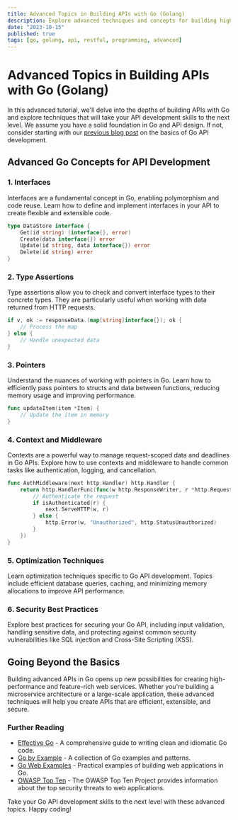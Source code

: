 ```yaml
---
title: Advanced Topics in Building APIs with Go (Golang)
description: Explore advanced techniques and concepts for building high-performance and feature-rich RESTful APIs using the Go programming language. Learn about interfaces, type assertions, pointers, and more.
date: "2023-10-15"
published: true
tags: [go, golang, api, restful, programming, advanced]
---
```


# Advanced Topics in Building APIs with Go (Golang)

In this advanced tutorial, we'll delve into the depths of building APIs with Go and explore techniques that will take your API development skills to the next level. We assume you have a solid foundation in Go and API design. If not, consider starting with our [previous blog post](/building-restful-apis-with-go) on the basics of Go API development.

## Advanced Go Concepts for API Development

### 1. Interfaces

Interfaces are a fundamental concept in Go, enabling polymorphism and code reuse. Learn how to define and implement interfaces in your API to create flexible and extensible code.

```go
type DataStore interface {
    Get(id string) (interface{}, error)
    Create(data interface{}) error
    Update(id string, data interface{}) error
    Delete(id string) error
}
```

### 2. Type Assertions

Type assertions allow you to check and convert interface types to their concrete types. They are particularly useful when working with data returned from HTTP requests.

```go
if v, ok := responseData.(map[string]interface{}); ok {
    // Process the map
} else {
    // Handle unexpected data
}
```

### 3. Pointers

Understand the nuances of working with pointers in Go. Learn how to efficiently pass pointers to structs and data between functions, reducing memory usage and improving performance.

```go
func updateItem(item *Item) {
    // Update the item in memory
}
```

### 4. Context and Middleware

Contexts are a powerful way to manage request-scoped data and deadlines in Go APIs. Explore how to use contexts and middleware to handle common tasks like authentication, logging, and cancellation.

```go
func AuthMiddleware(next http.Handler) http.Handler {
    return http.HandlerFunc(func(w http.ResponseWriter, r *http.Request) {
        // Authenticate the request
        if isAuthenticated(r) {
            next.ServeHTTP(w, r)
        } else {
            http.Error(w, "Unauthorized", http.StatusUnauthorized)
        }
    })
}
```

### 5. Optimization Techniques

Learn optimization techniques specific to Go API development. Topics include efficient database queries, caching, and minimizing memory allocations to improve API performance.

### 6. Security Best Practices

Explore best practices for securing your Go API, including input validation, handling sensitive data, and protecting against common security vulnerabilities like SQL injection and Cross-Site Scripting (XSS).

## Going Beyond the Basics

Building advanced APIs in Go opens up new possibilities for creating high-performance and feature-rich web services. Whether you're building a microservice architecture or a large-scale application, these advanced techniques will help you create APIs that are efficient, extensible, and secure.

### Further Reading

- [Effective Go](https://golang.org/doc/effective_go.html) - A comprehensive guide to writing clean and idiomatic Go code.
- [Go by Example](https://gobyexample.com/) - A collection of Go examples and patterns.
- [Go Web Examples](https://gowebexamples.com/) - Practical examples of building web applications in Go.
- [OWASP Top Ten](https://owasp.org/www-project-top-ten/) - The OWASP Top Ten Project provides information about the top security threats to web applications.

Take your Go API development skills to the next level with these advanced topics. Happy coding!